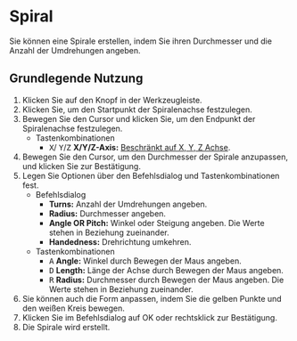 
# Spiral

<Reference shortcut='' command='Spiral' button='Werkzeugleiste' buttonIcon='button-spiral'/>

Sie können eine Spirale erstellen, indem Sie ihren Durchmesser und die Anzahl der Umdrehungen angeben.

## Grundlegende Nutzung

1. Klicken Sie auf den <ButtonIcon type="button-spiral" /> Knopf in der Werkzeugleiste.
2. Klicken Sie, um den Startpunkt der Spiralenachse festzulegen.
3. Bewegen Sie den Cursor und klicken Sie, um den Endpunkt der Spiralenachse festzulegen.
   - <Kst>Tastenkombinationen</Kst>
      - <kbd>X</kbd>/ <kbd>Y</kbd>/<kbd>Z</kbd> **X/Y/Z-Axis:** [Beschränkt auf X, Y, Z Achse](/tool/sketching-essentials#constrain-to-an-axis).
4. Bewegen Sie den Cursor, um den Durchmesser der Spirale anzupassen, und klicken Sie zur Bestätigung.
5. Legen Sie Optionen über den Befehlsdialog und Tastenkombinationen fest.
   - <Kst>Befehlsdialog</Kst>
      - **Turns:** Anzahl der Umdrehungen angeben.
      - **Radius:** Durchmesser angeben.
      - **Angle OR Pitch:** Winkel oder Steigung angeben. Die Werte stehen in Beziehung zueinander.
      - **Handedness:** Drehrichtung umkehren.
   - <Kst>Tastenkombinationen</Kst>
      - <kbd>A</kbd> **Angle:** Winkel durch Bewegen der Maus angeben.
      - <kbd>D</kbd> **Length:** Länge der Achse durch Bewegen der Maus angeben.
      - <kbd>R</kbd> **Radius:** Durchmesser durch Bewegen der Maus angeben. Die Werte stehen in Beziehung zueinander.
4. Sie können auch die Form anpassen, indem Sie die gelben Punkte und den weißen Kreis bewegen.
6. Klicken Sie im Befehlsdialog auf OK oder rechtsklick zur Bestätigung.
7. Die Spirale wird erstellt.


<VideoPlayer fileName="spiral"/>